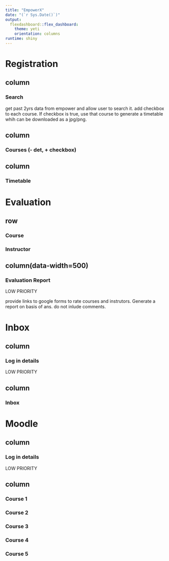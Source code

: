 ```yaml
---
title: "EmpowerX"
date: "(`r Sys.Date()`)"
output: 
  flexdashboard::flex_dashboard:
    theme: yeti
    orientation: columns
runtime: shiny
---
```


<!-- 
DETAILS OF EMPOWERX

Structure:
----- Start page: scrapes empower to get details. users modify details which are saved in the database,
----- Degree: checks start page to generate details grouped by requirement,
----- Timeline: checks start page to generate details grouped by semester and allows users to add courses,
----- Registration: scrapes empower to show course catalog and generates a timetable,
----- Courses: imports data from sheets to show all courses offered,
----- Programs: imports data from sheets to show all programs offered,
----- Eval: leads user to forms and shows total results of forms.

Parts:
- Rmd: this file which allows communication b/w user and service,
- sheet: 2 google sheets: 
    - 1: contains all courses and programs
    - 2: results of form
- form: list of google forms for courses and instructors
- database: contains user input data
- empower: student portal which is to be scraped
-->

<!------------------------------------------------------------------------------------------------->

Registration
============

column{.sidebar data-width=250}
------------
### Search
get past 2yrs data from empower and allow user to search it. add checkbox to each course. If checkbox is true, use that course to generate a timetable whih can be downloaded as a jpg/png.

column{data-width=325}
------------
### Courses (- det, + checkbox)

column{data-width=325}
------------
### Timetable

<!------------------------------------------------------------------------------------------------->

Evaluation
============

row{data-width=500}
------------

### Course

### Instructor

column(data-width=500)
------------
### Evaluation Report
LOW PRIORITY

provide links to google forms to rate courses and instrutors. Generate a report on basis of ans. do not inlude comments.

<!------------------------------------------------------------------------------------------------->

Inbox
============

column{.sidebar data-width=300}
------------
### Log in details
LOW PRIORITY

column{data-width=700}
------------
### Inbox

<!------------------------------------------------------------------------------------------------->

Moodle
============

column{.sidebar data-width=300}
------------
### Log in details
LOW PRIORITY

column{.tabset data-width=700}
------------

### Course 1
### Course 2
### Course 3
### Course 4
### Course 5

<!------------------------------------------------------------------------------------------------->